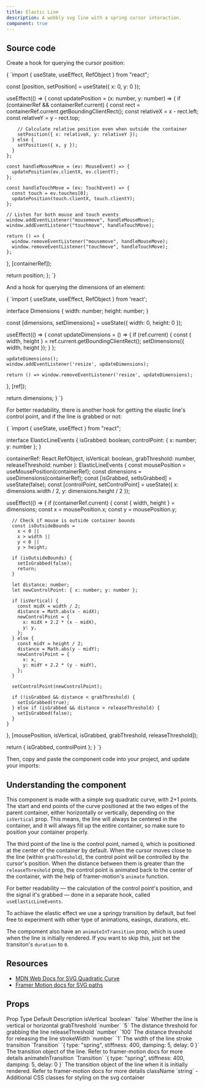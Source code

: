 ```yaml
---
title: Elastic Line
description: A wobbly svg line with a spring cursor interaction.
component: true
---
```


<ComponentPreview name="elastic-line-demo" />

## Source code

<Steps>

<Step>Create a hook for querying the cursor position:</Step>

<CodeBlockWrapper language="typescript">
{
`import { useState, useEffect, RefObject } from "react";

  const [position, setPosition] = useState({ x: 0, y: 0 });

  useEffect(() => {
    const updatePosition = (x: number, y: number) => {
      if (containerRef && containerRef.current) {
        const rect = containerRef.current.getBoundingClientRect();
        const relativeX = x - rect.left;
        const relativeY = y - rect.top;
        
        // Calculate relative position even when outside the container
        setPosition({ x: relativeX, y: relativeY });
      } else {
        setPosition({ x, y });
      }
    };

    const handleMouseMove = (ev: MouseEvent) => {
      updatePosition(ev.clientX, ev.clientY);
    };

    const handleTouchMove = (ev: TouchEvent) => {
      const touch = ev.touches[0];
      updatePosition(touch.clientX, touch.clientY);
    };

    // Listen for both mouse and touch events
    window.addEventListener("mousemove", handleMouseMove);
    window.addEventListener("touchmove", handleTouchMove);

    return () => {
      window.removeEventListener("mousemove", handleMouseMove);
      window.removeEventListener("touchmove", handleTouchMove); 
    };
  }, [containerRef]);

  return position;
};
`}
</CodeBlockWrapper>

<Step>And a hook for querying the dimensions of an element:</Step>

<CodeBlockWrapper language="typescript">
{
`import { useState, useEffect, RefObject } from 'react';

interface Dimensions {
  width: number;
  height: number;
}

  const [dimensions, setDimensions] = useState<Dimensions>({ width: 0, height: 0 });

  useEffect(() => {
    const updateDimensions = () => {
      if (ref.current) {
        const { width, height } = ref.current.getBoundingClientRect();
        setDimensions({ width, height });
      }
    };

    updateDimensions();
    window.addEventListener('resize', updateDimensions);

    return () => window.removeEventListener('resize', updateDimensions);
  }, [ref]);

  return dimensions;
}
`}
</CodeBlockWrapper>

<Step>For better readability, there is another hook for getting the elastic line's control point, and if the line is grabbed or not:</Step>

<CodeBlockWrapper language="typescript">
{
`import { useState, useEffect } from "react";

interface ElasticLineEvents {
  isGrabbed: boolean;
  controlPoint: { x: number; y: number };
}

  containerRef: React.RefObject<SVGSVGElement>,
  isVertical: boolean,
  grabThreshold: number,
  releaseThreshold: number
): ElasticLineEvents {
  const mousePosition = useMousePosition(containerRef);
  const dimensions = useDimensions(containerRef);
  const [isGrabbed, setIsGrabbed] = useState(false);
  const [controlPoint, setControlPoint] = useState({ x: dimensions.width / 2, y: dimensions.height / 2 });

  useEffect(() => {
    if (containerRef.current) {
      const { width, height } = dimensions;
      const x = mousePosition.x;
      const y = mousePosition.y;

      // Check if mouse is outside container bounds
      const isOutsideBounds = 
        x < 0 || 
        x > width || 
        y < 0 || 
        y > height;

      if (isOutsideBounds) {
        setIsGrabbed(false);
        return;
      }

      let distance: number;
      let newControlPoint: { x: number; y: number };

      if (isVertical) {
        const midX = width / 2;
        distance = Math.abs(x - midX);
        newControlPoint = {
          x: midX + 2.2 * (x - midX),
          y: y,
        };
      } else {
        const midY = height / 2;
        distance = Math.abs(y - midY);
        newControlPoint = {
          x: x,
          y: midY + 2.2 * (y - midY),
        };
      }

      setControlPoint(newControlPoint);

      if (!isGrabbed && distance < grabThreshold) {
        setIsGrabbed(true);
      } else if (isGrabbed && distance > releaseThreshold) {
        setIsGrabbed(false);
      }
    }
  }, [mousePosition, isVertical, isGrabbed, grabThreshold, releaseThreshold]);

  return { isGrabbed, controlPoint };
}
`}
</CodeBlockWrapper>

<Step>Then, copy and paste the component code into your project, and update your imports:</Step>

<ComponentSource name="elastic-line" />

</Steps>

## Understanding the component

This component is made with a simple svg quadratic curve, with 2+1 points. The start and end points of the curve positioned at the two edges of the parent container, either horizontally or vertically, depending on the `isVertical` prop. This means, the line will always be centered in the container, and it will always fill up the entire container, so make sure to position your container properly. 

The third point of the line is the control point, named `Q`, which is positioned at the center of the container by default. When the cursor moves close to the line (within `grabThreshold`), the control point will be controlled by the cursor's position. When the distance between them is greater than the `releaseThreshold` prop, the control point is animated back to the center of the container, with the help of framer-motion's `animate` function. 

For better readability — the calculation of the control point's position, and the signal it's grabbed — done in a separate hook, called `useElasticLineEvents`.

To achiave the elastic effect we use a springy transition by default, but feel free to experiment with other type of animations, easings, durations, etc.

The compoment also have an `animateInTransition` prop, which is used when the line is initially rendered. If you want to skip this, just set the transiton's `duration` to `0`.

## Resources

- [MDN Web Docs for SVG Quadratic Curve](https://developer.mozilla.org/en-US/docs/Web/SVG/Tutorial/Paths)
- [Framer Motion docs for SVG paths](https://www.framer.com/motion/component/#%23%23svg-line-drawing/)


## Props

<Table>
  <TableHeader>
    <TableRow>
      <TableHead>Prop</TableHead>
      <TableHead>Type</TableHead>
      <TableHead>Default</TableHead>
      <TableHead>Description</TableHead>
    </TableRow>
  </TableHeader>
  <TableBody>
    <TableRow>
      <TableCell>isVertical</TableCell>
      <TableCell>`boolean`</TableCell>
      <TableCell>`false`</TableCell>
      <TableCell>Whether the line is vertical or horizontal</TableCell>
    </TableRow>
    <TableRow>
      <TableCell>grabThreshold</TableCell>
      <TableCell>`number`</TableCell>
      <TableCell>`5`</TableCell>
      <TableCell>The distance threshold for grabbing the line</TableCell>
    </TableRow>
    <TableRow>
      <TableCell>releaseThreshold</TableCell>
      <TableCell>`number`</TableCell>
      <TableCell>`100`</TableCell>
      <TableCell>The distance threshold for releasing the line</TableCell>
    </TableRow>
    <TableRow>
      <TableCell>strokeWidth</TableCell>
      <TableCell>`number`</TableCell>
      <TableCell>`1`</TableCell>
      <TableCell>The width of the line stroke</TableCell>
    </TableRow>
    <TableRow>
      <TableCell>transition</TableCell>
      <TableCell>`Transition`</TableCell>
      <TableCell>`{ type: "spring", stiffness: 400, damping: 5, delay: 0 }`</TableCell>
      <TableCell>The transition object of the line. Refer to framer-motion docs for more details</TableCell>
    </TableRow>
    <TableRow>
      <TableCell>animateInTransition</TableCell>
      <TableCell>`Transition`</TableCell>
      <TableCell>`{ type: "spring", stiffness: 400, damping: 5, delay: 0 }`</TableCell>
      <TableCell>The transition object of the line when it is initially rendered. Refer to framer-motion docs for more details</TableCell>
    </TableRow>
    <TableRow>
      <TableCell>className</TableCell>
      <TableCell>`string`</TableCell>
      <TableCell>-</TableCell>
      <TableCell>Additional CSS classes for styling on the svg container</TableCell>
    </TableRow>
  </TableBody>
</Table>
